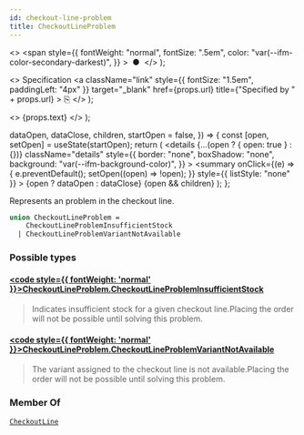 ```yaml
---
id: checkout-line-problem
title: CheckoutLineProblem
---
```


  <>
    <span
      style={{
        fontWeight: "normal",
        fontSize: ".5em",
        color: "var(--ifm-color-secondary-darkest)",
      }}
    >
      &nbsp;●&nbsp;
    </span>
  </>
);

  <>
    Specification
    <a
      className="link"
      style={{ fontSize: "1.5em", paddingLeft: "4px" }}
      target="\_blank"
      href={props.url}
      title={"Specified by " + props.url}
    >
      ⎘
    </a>
  </>
);

  <>
    <span className={props.class}>{props.text}</span>
  </>
);


  dataOpen,
  dataClose,
  children,
  startOpen = false,
}) => {
  const [open, setOpen] = useState(startOpen);
  return (
    <details
      {...(open ? { open: true } : {})}
      className="details"
      style={{
        border: "none",
        boxShadow: "none",
        background: "var(--ifm-background-color)",
      }}
    >
      <summary
        onClick={(e) => {
          e.preventDefault();
          setOpen((open) => !open);
        }}
        style={{ listStyle: "none" }}
      >
        {open ? dataOpen : dataClose}
      </summary>
      {open && children}
    </details>
  );
};

Represents an problem in the checkout line.

<Badge text="Added in Saleor 3.15" class="secondary margin-bottom--sm" />

<FeaturePreview />

```graphql
union CheckoutLineProblem =
    CheckoutLineProblemInsufficientStock
  | CheckoutLineProblemVariantNotAvailable
```

### Possible types

#### [<code style={{ fontWeight: 'normal' }}>CheckoutLineProblem.<b>CheckoutLineProblemInsufficientStock</b></code>](../../../api-reference/checkout/objects/checkout-line-problem-insufficient-stock) <Badge class="badge badge--secondary" text="object"/> <Badge class="badge badge--secondary" text="checkout"/>

> Indicates insufficient stock for a given checkout line.Placing the order will not be possible until solving this problem.
>
> <Badge text="Added in Saleor 3.15" class="secondary margin-bottom--sm" />
>
> <FeaturePreview />

#### [<code style={{ fontWeight: 'normal' }}>CheckoutLineProblem.<b>CheckoutLineProblemVariantNotAvailable</b></code>](../../../api-reference/checkout/objects/checkout-line-problem-variant-not-available) <Badge class="badge badge--secondary" text="object"/> <Badge class="badge badge--secondary" text="checkout"/>

> The variant assigned to the checkout line is not available.Placing the order will not be possible until solving this problem.
>
> <Badge text="Added in Saleor 3.15" class="secondary margin-bottom--sm" />
>
> <FeaturePreview />

### Member Of

[`CheckoutLine`](../../../api-reference/checkout/objects/checkout-line) <Badge class="badge badge--secondary" text="object"/>

